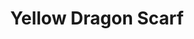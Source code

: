 ---
title: "Yellow Dragon Scarf"
meta_title: "Yellow Dragon Scarf craft"
description: "Craft de Yellow Dragon Scarf"
rank: "c"
draft: false
name: "Yellow Dragon Scarf"
recipe_img: "https://wiki.pokexgames.com/images/f/fb/Yellow_Dragon_Scarf.png"
level: 57
craft_time: 172800
result: 1
value_npc: 1
ingredients:
  - name: "Crimson Feather"
    quantity: 20
    item_img: "https://wiki.pokexgames.com/images/d/de/Crimson_Feather.png"
    value_npc: 1
  - name: "Cloud"
    quantity: 20
    item_img: "https://wiki.pokexgames.com/images/d/d2/Cloud.png"
    value_npc: 1
  - name: "Dragon Tooth"
    quantity: 2
    item_img: "https://wiki.pokexgames.com/images/9/9f/DragonTooth.png"
    value_npc: 1
  - name: "Dragon Tail"
    quantity: 14
    item_img: "https://wiki.pokexgames.com/images/8/88/Dragon_Tail.png"
    value_npc: 1
  - name: "Refined Style Point"
    quantity: 80
    item_img: "https://wiki.pokexgames.com/images/6/6b/Refined_style_point.png"
    value_npc: 1
---
